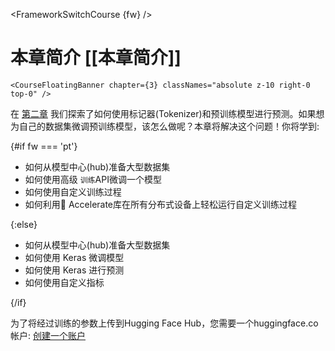 <FrameworkSwitchCourse {fw} />

# 本章简介 [[本章简介]]

`<CourseFloatingBanner
    chapter={3}
    classNames="absolute z-10 right-0 top-0"
/>`

在 [第二章](/course/chapter2) 我们探索了如何使用标记器(Tokenizer)和预训练模型进行预测。如果想为自己的数据集微调预训练模型，该怎么做呢？本章将解决这个问题！你将学到:

{#if fw === 'pt'}

* 如何从模型中心(hub)准备大型数据集
* 如何使用高级 `训练`API微调一个模型
* 如何使用自定义训练过程
* 如何利用🤗 Accelerate库在所有分布式设备上轻松运行自定义训练过程

{:else}

* 如何从模型中心(hub)准备大型数据集
* 如何使用 Keras 微调模型
* 如何使用 Keras 进行预测
* 如何使用自定义指标

{/if}

为了将经过训练的参数上传到Hugging Face Hub，您需要一个huggingface.co帐户: [创建一个账户](https://huggingface.co/join)
